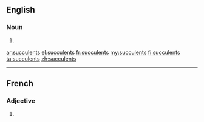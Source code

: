 ==English==

===Noun===
{{head|en|noun plural form}}

# {{plural of|succulent|lang=en}}

[[ar:succulents]]
[[el:succulents]]
[[fr:succulents]]
[[my:succulents]]
[[fi:succulents]]
[[ta:succulents]]
[[zh:succulents]]

----
==French==

===Adjective===
{{fr-adj-form}}

# {{masculine plural of|succulent|lang=fr}}
{{rfc-auto}}
